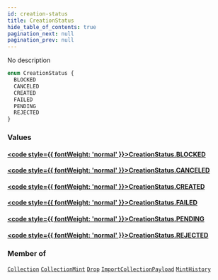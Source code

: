 ```yaml
---
id: creation-status
title: CreationStatus
hide_table_of_contents: true
pagination_next: null
pagination_prev: null
---
```








No description

```graphql
enum CreationStatus {
  BLOCKED
  CANCELED
  CREATED
  FAILED
  PENDING
  REJECTED
}
```


### Values

#### [<code style={{ fontWeight: 'normal' }}>CreationStatus.<b>BLOCKED</b></code>](#) 
> 
> 

#### [<code style={{ fontWeight: 'normal' }}>CreationStatus.<b>CANCELED</b></code>](#) 
> 
> 

#### [<code style={{ fontWeight: 'normal' }}>CreationStatus.<b>CREATED</b></code>](#) 
> 
> 

#### [<code style={{ fontWeight: 'normal' }}>CreationStatus.<b>FAILED</b></code>](#) 
> 
> 

#### [<code style={{ fontWeight: 'normal' }}>CreationStatus.<b>PENDING</b></code>](#) 
> 
> 

#### [<code style={{ fontWeight: 'normal' }}>CreationStatus.<b>REJECTED</b></code>](#) 
> 
> 



### Member of

[`Collection`](/api/objects/collection)  <Badge class="secondary" text="object"/><Bullet />[`CollectionMint`](/api/objects/collection-mint)  <Badge class="secondary" text="object"/><Bullet />[`Drop`](/api/objects/drop)  <Badge class="secondary" text="object"/><Bullet />[`ImportCollectionPayload`](/api/objects/import-collection-payload)  <Badge class="secondary" text="object"/><Bullet />[`MintHistory`](/api/objects/mint-history)  <Badge class="secondary" text="object"/>



